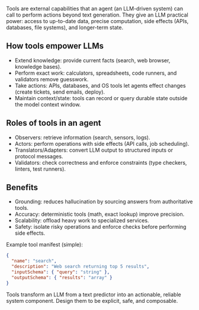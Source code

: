 
Tools are external capabilities that an agent (an LLM-driven system) can call to perform actions beyond text generation. They give an LLM practical power: access to up-to-date data, precise computation, side effects (APIs, databases, file systems), and longer-term state.

## How tools empower LLMs
- Extend knowledge: provide current facts (search, web browser, knowledge bases).
- Perform exact work: calculators, spreadsheets, code runners, and validators remove guesswork.
- Take actions: APIs, databases, and OS tools let agents effect changes (create tickets, send emails, deploy).
- Maintain context/state: tools can record or query durable state outside the model context window.

## Roles of tools in an agent
- Observers: retrieve information (search, sensors, logs).
- Actors: perform operations with side effects (API calls, job scheduling).
- Translators/Adapters: convert LLM output to structured inputs or protocol messages.
- Validators: check correctness and enforce constraints (type checkers, linters, test runners).

## Benefits
- Grounding: reduces hallucination by sourcing answers from authoritative tools.
- Accuracy: deterministic tools (math, exact lookup) improve precision.
- Scalability: offload heavy work to specialized services.
- Safety: isolate risky operations and enforce checks before performing side effects.


Example tool manifest (simple):
```json
{
  "name": "search",
  "description": "Web search returning top 5 results",
  "inputSchema": { "query": "string" },
  "outputSchema": { "results": "array" }
}
```


Tools transform an LLM from a text predictor into an actionable, reliable system component. Design them to be explicit, safe, and composable.